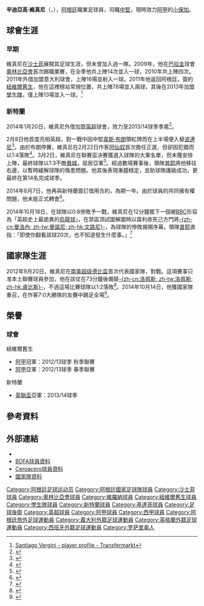 {{noteTA
|G1=足球
|G2=英超
|G3=南美球會
|G4=UK Places
|G5=地名
|G6=laliga
|1=zh-hans:圣蒂戈; zh-hant:聖地亞哥; zh-hk:辛迪亞高
|2=zh-hans:贝尔吉尼; zh-hant:維金尼; zh-hk:維真尼
}}{{Infobox football biography
| name           = 辛迪亞高·維真尼<br>{{lang|en|Santiago Vergini}}
| image          = Chelsea 1 Sunderland 2 (Vergini cropped).jpg
| caption        = 維真尼2014年為新特蘭上陣
| fullname       = Santiago Vergini<ref>{{Cite news|title=Premier League Clubs submit Squad Lists|url=http://www.premierleague.com/content/dam/premierleague/site-content/News/publications/squad-lists/Premier-League-Squad-Lists-January-2014.pdf|publisher=Premier League|format=PDF|page=32|date=4 February 2014|accessdate=9 February 2014|archive-date=2014-03-16|archive-url=https://web.archive.org/web/20140316063138/http://www.premierleague.com/content/dam/premierleague/site-content/News/publications/squad-lists/Premier-League-Squad-Lists-January-2014.pdf|dead-url=no}}</ref>
| birth_date     = {{Birth date and age|1988|8|3|df=y}}
| birth_place    = [[阿根廷|阿根廷]][[羅沙里奧|羅沙里奧]]
| height         = {{height|m=1.91}}<ref>{{cite web |url= http://www.premierleague.com/en-gb/players/profile.html/santiago-vergini |title= Premier League Player Profile Santiago Vergini |author=<!--Staff writer(s); no by-line.--> |date= 2015 |website= Premier League |publisher= Barclays Premier League|accessdate= 17 January 2015}}</ref>
| currentclub    = [[小保加體育會|小保加]]
| clubnumber     =
| position       = [[中堅|中堅]]
| youthyears1    = 2007–2009
| youthclubs1    = [[沙士菲|沙士菲]]
| years1         = 2009–2011
| clubs1         = [[奧林比亞會|奧林比亞會]] 
| caps1          = 18
| goals1         = 1    
| years2         = 2011 
| clubs2         = → {{fc|維羅納}} (外借) 
| caps2          = 16
| goals2         = 1
| years3         = 2011–2013
| clubs3         = [[紐維爾舊生|紐維爾舊生]]
| caps3          = 78 
| goals3         = 2  
| years4         = 2013–2016
| clubs4         = [[學生隊|學生隊]]
| caps4          = 13
| goals4         = 1
| years5         = 2014–2015
| clubs5         = → {{fc|新特蘭}} (外借)
| caps5          = 42
| goals5         = 0
| years6         = 2015–2016
| clubs6         = {{fc|新特蘭}}
| caps6          = 0
| goals6         = 0
| years7         = 2015–2016
| clubs7         = → [[赫塔費足球俱樂部|赫塔費]] (外借)
| caps7          = 25
| goals7         = 0
| years8         = 2016–
| clubs8         = [[小保加體育會|小保加]]
| caps8          = 0
| goals8         = 0
| nationalyears1 = 2012–
| nationalteam1  = {{nft|阿根廷}}
| nationalcaps1  = 3
| nationalgoals1 = 0 
| pcupdate       = 17 January 2015
| ntupdate       = 12 November 2014
}}

'''辛迪亞高·維真尼'''（{{lang-es|Santiago Vergini}}，{{bd|1988年|8月3日|}}），[[阿根廷|阿根廷]]職業足球員，司職[[中堅|中堅]]，現時效力[[阿根廷足球甲级联赛|阿甲]]的[[小保加體育會|小保加]]。

==球會生涯==

===早期===
維真尼在[[沙士菲|沙士菲]]展開其足球生涯，但未曾加入過一隊。2009年，他在[[巴拉圭|巴拉圭]]球會[[奧林比亞會|奧林比亞會]]首次踢職業賽，在全季他共上陣14次並入一球，2010年共上陣四次。2011年外借加盟意大利球會{{fc|維羅納}}，上陣16場並射入一球。2011年他返回阿根廷，簽約[[紐維爾舊生|紐維爾舊生]]，他在這裡穩站常規位置，共上陣78場並入兩球，其後在2013年加盟[[學生隊|學生隊]]，僅上陣13場並入一球。<ref>[http://www.transfermarkt.co.uk/santiago-vergini/profil/spieler/94783 Santiago Vergini - player profile - Transfermarkt]</ref>

===新特蘭===
2014年1月20日，維真尼外借加盟[[英超|英超]]球會{{fc|新特蘭}}，效力至2013/14球季季尾<ref>{{Cite web |title=Defender Vergini joins |url=http://www.safc.com/news/team-news/2014/january/defender-vergini-joins |work=Sunderland AFC |date=20 January 2014}}</ref>。

2月8日他首度亮相英超，對{{fc|侯城}}一戰中因中堅[[韋斯·布朗|韋斯·布朗]]領紅牌而在上半場便入替[[波連尼|波連尼]]<ref>{{cite news|title=Sunderland 0 - 2 Hull|url=http://www.bbc.co.uk/sport/0/football/25994883|newspaper=[[BBC_Sport|BBC Sport]]|date=8 February 2014}}</ref>。由於布朗停賽，維真尼在2月22日作客[[阿仙奴|阿仙奴]]首次擔任正選，但卻因犯錯而以1:4落敗<ref>{{cite news|last=Hytner|first=David|title=Olivier Giroud and Arsenal keep up fight at top by beating Sunderland|url=http://www.theguardian.com/football/2014/feb/22/arsenal-sunderland-premier-league-match-report|newspaper=[[The_Guardian|The Guardian]]|date=22 February 2014}}</ref>。3月2日，維真尼在聯賽盃決賽獲選入球隊的大軍名單，但未獲安排上陣，最終球隊以1:3不敵[[曼彻斯特城足球俱乐部|曼城]]，屈居亞軍<ref>{{cite news|last1=McNulty|first1=Phil|title=Man City 3-1 Sunderland|url=http://www.bbc.co.uk/sport/0/football/26311649|accessdate=12 September 2014|work=[[BBC_Sport|BBC Sport]]|date=2 March 2014|archive-date=2014-10-27|archive-url=https://web.archive.org/web/20141027021956/http://www.bbc.co.uk/sport/0/football/26311649|dead-url=no}}</ref>。經過數場賽事後，領隊[[普耶|普耶]]將他移往右邊，以暫時緩解球隊的傷患問題。他其後表現漸趨穩定，並助球隊護級成功，更最終在第14名完成球季。

2014年8月7日，他再與新特蘭簽訂借用合約，為期一年。由於球員的共同擁有權問題，他未能正式轉會<ref>{{Cite web |title=Vergini returns |url=http://www.safc.com/news/team-news/2014/august/argentinian-returns |work=Sunderland AFC |date=7 August 2014}}</ref>。

2014年10月18日，在球隊以0:8慘敗予{{fc|修咸頓}}一戰，維真尼在12分鐘擺下一個被[[BBC|BBC]]形容為「英超史上最詭異的[[烏龍球|烏龍球]]」，在禁區頂試圖解圍時以窩利收死己方門將[[文路尼|-{zh-cn:曼洛內; zh-tw:曼諾尼; zh-hk:文路尼}-]]，為球隊的慘敗揭開序幕。領隊[[普耶|普耶]]直指：「即使你翻看該球20次，也不知道發生什麼事。」<ref>{{cite web |last1=Reddy |first1=Luke |url=http://www.bbc.co.uk/sport/0/football/29580147 |title=Southampton 8 – 0 Sunderland |work=BBC Sport |date=18 October 2014 |accessdate=18 October 2014}}</ref>

==國家隊生涯==
2012年9月20日，維真尼在[[南美超级德比盃|南美超级德比盃]]首次代表{{nft|阿根廷}}國家隊，對戰{{nft|巴西}}。這項賽事只准本土聯賽球員參加，他在該仗在73分鐘後備替[[利辛度·艾斯基爾·盧比斯|-{zh-cn:洛佩斯; zh-tw:洛佩斯; zh-hk:盧比斯}-]]，不過這場比賽球隊以1:2落敗<ref>{{cite web|title=Brazil 2-1 Argentina|url=http://www.goal.com/en-india/match/brazil-vs-argentina/1384360/live-commentary?ICID=MP_MS_3|publisher=[[Goal.com|Goal.com]]|accessdate=8 August 2014}}</ref>。2014年10月14日，他獲國家隊重召，在作客7:0大勝{{nft|香港}}隊的友賽中踢足全場<ref>{{cite news|title=Hong Kong 0-7 Argentina|url=http://www.bbc.co.uk/sport/0/football/29619276|accessdate=18 October 2014|work=BBC Sport|date=14 October 2014}}</ref>。

==榮譽==
===球會===
;紐維爾舊生
*[[阿甲|阿甲]]冠軍：2012/13球季 秋季聯賽
*[[阿甲|阿甲]]亞軍：2012/13球季 春季聯賽
;新特蘭
*[[英聯盃|英聯盃]]亞軍：2013/14球季

==參考資料==
{{reflist|2}}

==外部連結==
*{{soccerbase|id=72318|name=Santiago Vergini}}
* [http://www.bdfa.com.ar/jugadores-SANTIAGO-VERGINI-78230.html BDFA球員資料]
* [https://web.archive.org/web/20140110214605/http://www.ceroacero.es/jugador/santiago_vergini/actual/ficha/0/default/118810 Ceroacero球員資料]
* [http://www.national-football-teams.com/player/48762/Santiago_Vergini.html 國家隊資料]

{{DEFAULTSORT:Vergini, Santiago}}
[[Category:阿根廷足球运动员|Category:阿根廷足球运动员]]
[[Category:阿根廷國家足球隊球員|Category:阿根廷國家足球隊球員]]
[[Category:沙士菲球員|Category:沙士菲球員]]
[[Category:奧林比亞會球員|Category:奧林比亞會球員]]
[[Category:維羅納球員|Category:維羅納球員]]
[[Category:紐維爾舊生球員|Category:紐維爾舊生球員]]
[[Category:學生隊球員|Category:學生隊球員]]
[[Category:新特蘭球員|Category:新特蘭球員]]
[[Category:基達菲球員|Category:基達菲球員]]
[[Category:足球後衛|Category:足球後衛]]
[[Category:英超球員|Category:英超球員]]
[[Category:阿甲球員|Category:阿甲球員]]
[[Category:西甲球員|Category:西甲球員]]
[[Category:阿根廷旅外足球運動員|Category:阿根廷旅外足球運動員]]
[[Category:義大利外籍足球運動員|Category:義大利外籍足球運動員]]
[[Category:英格蘭外籍足球運動員|Category:英格蘭外籍足球運動員]]
[[Category:西班牙外籍足球運動員|Category:西班牙外籍足球運動員]]
[[Category:罗萨里奥人|Category:罗萨里奥人]]